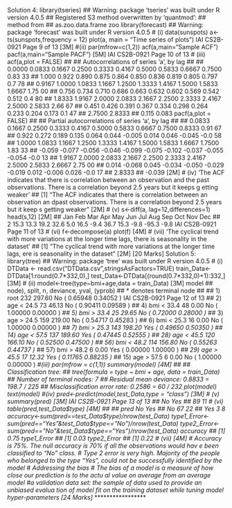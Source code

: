 Solution 4:
library(tseries)
## Warning: package 'tseries' was built under R version 4.0.5
## Registered S3 method overwritten by 'quantmod':
## method from
## as.zoo.data.frame zoo
library(forecast)
## Warning: package 'forecast' was built under R version 4.0.5
# (i)
data(sunspots)
a<-ts(sunspots,frequency = 12)
plot(a, main = "Time series of plots")
IAI CS2B-0921
Page 9 of 13
[3M]
#(ii)
par(mfrow=c(1,2))
acf(a,main="Sample ACF")
pacf(a,main="Sample PACF")
[5M]
IAI CS2B-0921
Page 10 of 13
# (iii)
acf(a,plot = FALSE)
## 
## Autocorrelations of series 'a', by lag
## 
## 0.0000 0.0833 0.1667 0.2500 0.3333 0.4167 0.5000 0.5833 0.6667 0.7500 0.83
33 
## 1.000 0.922 0.890 0.875 0.864 0.850 0.836 0.819 0.805 0.797 0.7
78 
## 0.9167 1.0000 1.0833 1.1667 1.2500 1.3333 1.4167 1.5000 1.5833 1.6667 1.75
00 
## 0.756 0.734 0.710 0.686 0.663 0.632 0.602 0.569 0.542 0.512 0.4
80 
## 1.8333 1.9167 2.0000 2.0833 2.1667 2.2500 2.3333 2.4167 2.5000 2.5833 2.66
67 
## 0.451 0.426 0.391 0.367 0.334 0.298 0.264 0.233 0.204 0.173 0.1
47 
## 2.7500 2.8333 
## 0.115 0.083
pacf(a,plot = FALSE)
## 
## Partial autocorrelations of series 'a', by lag
## 
## 0.0833 0.1667 0.2500 0.3333 0.4167 0.5000 0.5833 0.6667 0.7500 0.8333 0.91
67 
## 0.922 0.272 0.189 0.135 0.064 0.044 -0.005 0.014 0.046 -0.045 -0.0
58 
## 1.0000 1.0833 1.1667 1.2500 1.3333 1.4167 1.5000 1.5833 1.6667 1.7500 1.83
33 
## -0.059 -0.077 -0.056 -0.046 -0.099 -0.075 -0.102 -0.037 -0.055 -0.054 -0.0
13 
## 1.9167 2.0000 2.0833 2.1667 2.2500 2.3333 2.4167 2.5000 2.5833 2.6667 2.75
00 
## 0.014 -0.068 0.045 -0.034 -0.050 -0.029 -0.019 0.012 -0.006 0.026 -0.0
17 
## 2.8333 
## -0.039 [2M]
# (iv)
'The ACF indicates that there is correlation between an observation and
the past observations. There is a correlation beyond 2.5 years but it keeps g
etting weaker'
## [1] "The ACF indicates that there is correlation between an observation an
d\nthe past observations. There is a correlation beyond 2.5 years but it keep
s getting weaker" [2M]
# (v)
s<-diff(a, lag=12,differences=1)
head(s,12) [2M]
## Jan Feb Mar Apr May Jun Jul Aug Sep Oct Nov Dec
## 2 15.3 13.3 19.2 32.6 5.0 16.5 -9.4 36.7 15.3 -9.8 -95.3 -9.8
IAI CS2B-0921
Page 11 of 13
# (vi)
f<-decompose(a)
plot(f)
[4M]
# (vii)
'The cyclical trend with more variations at the longer time lags, 
there is seasonality in the dataset'
## [1] "The cyclical trend with more variations at the longer time lags, \nth
ere is seasonality in the dataset" [2M]
 [20 Marks]
Solution 5:
library(tree)
## Warning: package 'tree' was built under R version 4.0.5
# (i)
DTData <- read.csv("DTData.csv",stringsAsFactors=TRUE)
train_Data<-DTData[1:round(0.7*332,0),]
test_Data<-DTData[(round(0.7*332,0)+1):332,]
[3M]
# (ii)
model<-tree(type~bmi+age,data = train_Data) [3M]
model
## node), split, n, deviance, yval, (yprob)
## * denotes terminal node
## 
## 1) root 232 297.60 No ( 0.65948 0.34052 ) 
IAI CS2B-0921
Page 12 of 13
## 2) age < 24.5 73 46.13 No ( 0.90411 0.09589 ) 
## 4) bmi < 33.4 48 0.00 No ( 1.00000 0.00000 ) *
## 5) bmi > 33.4 25 29.65 No ( 0.72000 0.28000 ) *
## 3) age > 24.5 159 219.00 No ( 0.54717 0.45283 ) 
## 6) bmi < 25.3 16 0.00 No ( 1.00000 0.00000 ) *
## 7) bmi > 25.3 143 198.20 Yes ( 0.49650 0.50350 ) 
## 14) age < 57.5 137 189.60 Yes ( 0.47445 0.52555 ) 
## 28) age < 45.5 120 166.10 No ( 0.52500 0.47500 ) 
## 56) bmi < 48.2 114 156.80 No ( 0.55263 0.44737 ) *
## 57) bmi > 48.2 6 0.00 Yes ( 0.00000 1.00000 ) *
## 29) age > 45.5 17 12.32 Yes ( 0.11765 0.88235 ) *
## 15) age > 57.5 6 0.00 No ( 1.00000 0.00000 ) *
#(iii)
par(mfrow = c(1,1))
summary(model) [4M]
## 
## Classification tree:
## tree(formula = type ~ bmi + age, data = train_Data)
## Number of terminal nodes: 7 
## Residual mean deviance: 0.8833 = 198.7 / 225 
## Misclassification error rate: 0.2586 = 60 / 232
plot(model)
text(model)
#(iv)
pred<-predict(model,test_Data,type = "class") [3M]
# (v)
summary(pred) [3M]
IAI CS2B-0921
Page 13 of 13
## No Yes 
## 89 11
# (vi)
table(pred,test_Data$type) [4M]
## 
## pred No Yes
## No 67 22
## Yes 3 8
accuracy<-sum(pred==test_Data$type)/nrow(test_Data)
type1_Error<-sum(pred=="Yes"&test_Data$type=="No")/nrow(test_Data)
type2_Error<-sum(pred=="No"&test_Data$type=="Yes")/nrow(test_Data)
accuracy
## [1] 0.75
type1_Error
## [1] 0.03
type2_Error
## [1] 0.22
# (vii) [4M]
# Accuracy is 75%. The null accuracy is 70% if all the observations would hav
e been classified to "No" class.
# Type 2 error is very high. Majority of the people who belonged to the type 
"Yes", could not be successfully identified by the model
# Addressing the bias
# The bias of a model is a measure of how close our prediction is to the actu
al value on average from an average model
#a validation data set: the sample of data used to provide an unbiased evalua
tion of model fit on the training dataset while tuning model hyper-parameters
[24 Marks]
******************